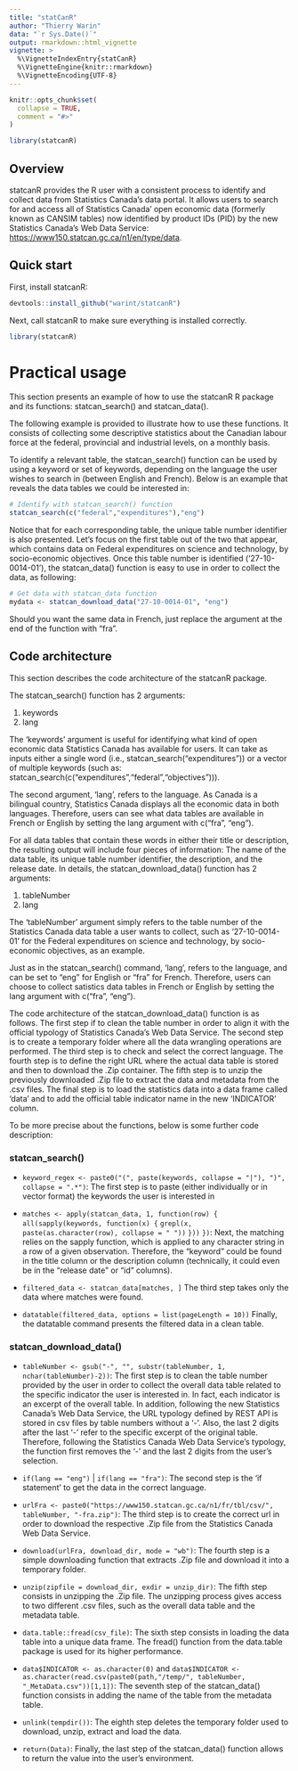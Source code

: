 ```yaml
---
title: "statCanR"
author: "Thierry Warin"
data: "`r Sys.Date()`"
output: rmarkdown::html_vignette
vignette: >
  %\VignetteIndexEntry{statCanR}
  %\VignetteEngine{knitr::rmarkdown}
  %\VignetteEncoding{UTF-8}
---
```


```r
knitr::opts_chunk$set(
  collapse = TRUE,
  comment = "#>"
)
```

```r
library(statcanR)
```


## Overview

statcanR provides the R user with a consistent process to identify and collect data from Statistics Canada's data portal. It allows users to search  for and access all of Statistics Canada' open economic data (formerly known as CANSIM tables) now identified by product IDs (PID) by the new Statistics Canada's Web Data Service: <https://www150.statcan.gc.ca/n1/en/type/data>.

## Quick start

First, install statcanR:

```r
devtools::install_github("warint/statcanR")
```


Next, call statcanR to make sure everything is installed correctly.

```r
library(statcanR)
```

# Practical usage

This section presents an example of how to use the statcanR R package and its functions: statcan_search() and statcan_data().    
  

The following example is provided to illustrate how to use these functions. It consists of collecting some descriptive statistics about the Canadian labour force at the federal, provincial and industrial levels, on a monthly basis.  

To identify a relevant table, the statcan_search() function can be used
by using a keyword or set of keywords, depending on the language the user wishes to search in (between English and French). Below is an example that reveals
the data tables we could be interested in:
```r
# Identify with statcan_search() function
statcan_search(c("federal","expenditures"),"eng")
```


Notice that for each corresponding table, the unique table number identifier is also presented. Let's focus on the first table out of the two that appear, which contains data on Federal expenditures on science and technology, by socio-economic objectives. Once this table number is identified
(‘27-10-0014-01’), the statcan_data() function is easy to use in order to collect the data, as following:   
```r
# Get data with statcan_data function
mydata <- statcan_download_data("27-10-0014-01", "eng")
```

Should you want the same data in French, just replace the argument at the end of the function with "fra".

## Code architecture

This section describes the code architecture of the statcanR package.

The statcan_search() function has 2 arguments:   
  
  1. keywords
  2. lang

The 'keywords' argument is useful for identifying what kind of open economic data Statistics Canada has available for users. It can take as inputs either a single word (i.e., statcan_search("expenditures")) or a vector of multiple keywords (such as: statcan_search(c("expenditures","federal","objectives"))).

The second argument, 'lang', refers to the language. As Canada is a bilingual country, Statistics Canada displays all the economic data in both languages. Therefore, users can see what data tables are available in French or English by setting the lang argument with c("fra", "eng").




For all data tables that contain these words in either their title or description, the resulting output will include four pieces of information: The name of the data table, its unique table number identifier, the description, and the release date.
In details, the statcan_download_data() function has 2 arguments:   
  
  1. tableNumber
  2. lang
  

The 'tableNumber' argument simply refers to the table number of the Statistics Canada data table a user wants to collect, such as '27-10-0014-01' for the Federal expenditures on science and technology, by socio-economic objectives, as an example.


Just as in the statcan_search() command, 'lang', refers to the language, and can be set to "eng" for English or "fra" for French. Therefore, users can choose to collect satistics data tables in French or English by setting the lang argument with c("fra", "eng").

The code architecture of the statcan_download_data() function is as follows. The first step if to clean the table number in order to align it with the official typology of Statistics Canada's Web Data Service. The second step is to create a temporary folder where all the data wrangling operations are performed. The third step is to check and select the correct language. The fourth step is to define the right URL where the actual data table is stored and  then to download the .Zip container. The fifth step is to unzip the previously downloaded .Zip file to extract the data and metadata  from the .csv files. The final step is to load the statistics data into a data frame called 'data' and to add the official table indicator name in the new 'INDICATOR' column.         
  

To be more precise about the functions, below is some further code description:   

### statcan_search()

  - `  keyword_regex <- paste0("(", paste(keywords, collapse = "|"), ")", collapse = ".*")`:
  The first step is to paste (either individually or in vector format) the keywords the user is interested in

  - ` matches <- apply(statcan_data, 1, function(row) {`
   ` all(sapply(keywords, function(x) {`
   `   grepl(x, paste(as.character(row), collapse = " "))`
   ` }))`
  ` }) `:
  Next, the matching relies on the sapply function, which is applied to any character string in a row of a given observation. Therefore, the "keyword" could be found in the title column or the description column (technically, it could even be in the "release date" or "id" columns).

-   ` filtered_data <- statcan_data[matches, ]`
 The third step takes only the data where matches were found.
 
-   ` datatable(filtered_data, options = list(pageLength = 10))`
 Finally, the datatable command presents the filtered data in a clean table.
 

  
### statcan_download_data()  

  - `tableNumber <- gsub("-", "", substr(tableNumber, 1, nchar(tableNumber)-2))`:
  The first step is to clean the table number provided by the user in order to collect the overall data table related to the specific indicator the user is interested in. In fact, each indicator is an excerpt of the overall table.
  In addition, following the new Statistics Canada's Web Data Service, the URL typology defined by REST API is stored in csv files by table numbers without a '-'. Also, the last 2 digits after the last '-' refer to the specific excerpt of the original table.
  Therefore, following the Statistics Canada Web Data Service's typology, the function first removes the '-' and the last 2 digits from the user's selection.

  - `if(lang == "eng")` | `if(lang == "fra")`:
  The second step is the 'if statement' to get the data in the correct language.

  - `urlFra <- paste0("https://www150.statcan.gc.ca/n1/fr/tbl/csv/", tableNumber, "-fra.zip")`:
  The third step is to create the correct url in order to download the respective .Zip file from the Statistics Canada Web Data Service.   
  
  - `download(urlFra, download_dir, mode = "wb")`:
  The fourth step is a simple downloading function that extracts .Zip file and download it into a temporary folder.
  
  - `unzip(zipfile = download_dir, exdir = unzip_dir)`:
  The fifth step consists in unzipping the .Zip file. The unzipping process gives access to two different .csv files, such as the overall data table and the metadata table.
    
  - `data.table::fread(csv_file)`:
  The sixth step consists in loading the data table into a unique data frame. The fread() function from the data.table package is used for its higher performance.   
    
  - `data$INDICATOR <- as.character(0)` and `data$INDICATOR <- as.character(read.csv(paste0(path,"/temp/", tableNumber, "_MetaData.csv"))[1,1])`:
  The seventh step of the statcan_data() function consists in adding the name of the table from the metadata table. 
  
  - `unlink(tempdir())`:
  The eighth step deletes the temporary folder used to download, unzip, extract and load the data.
  
  - `return(Data)`:
  Finally, the last step of the statcan_data() function allows to return the value into the user's environment.



